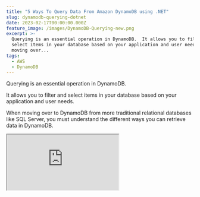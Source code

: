 ```yaml
---
title: "5 Ways To Query Data From Amazon DynamoDB using .NET"
slug: dynamodb-querying-dotnet
date: 2023-02-17T00:00:00.000Z
feature_image: /images/DynamoDB-Querying-new.png
excerpt: >-
  Querying is an essential operation in DynamoDB.  It allows you to filter and
  select items in your database based on your application and user needs.  When
  moving over...
tags:
  - AWS
  - DynamoDB
---
```

Querying is an essential operation in DynamoDB.

It allows you to filter and select items in your database based on your application and user needs.

When moving over to DynamoDB from more traditional relational databases like SQL Server, you must understand the different ways you can retrieve data in DynamoDB.

<iframe src="https://www.youtube.com/embed/iv6OKueqBd4?feature=oembed" />

_This article is sponsored by AWS and is part of my_ [_AWS Series_](/blog/tag/aws/)_._

In this article, let’s explore the different ways you can query data from Amazon DynamoDB when building applications using .NET. We will learn

-   Loading Specific Items
-   Querying by Partition Key
-   Querying by Partition and Sort Key
-   Using Low-level .NET SDK API For Queries
-   Filtering Data By Other Properties

## Quick Recap of DynamoDB

Before we get into how you can query data, let’s take a quick recap of AWS DynamoDB.

DynamoDB is a cloud-hosted NoSQL database provided by Amazon Web Services (AWS). DynamoDB provides _reliable performance,_ a _managed experience,_ and convenient _API access_ to interact with it.

If you are new to DynamoDB, I highly recommend checking out my AWS DynamoDB For the .NET Developer article below to understand better.

<BlogLink
  href="/blog/aws-dynamodb-net-core/"
  title="AWS DynamoDB For The .NET Developer: How To Easily Get Started"
  description="Learn how to get started with AWS DynamoDB with .NET Core by updating the default ASP NET Web API template to use DynamoDB as it’s data store. We will learn to do basic Creat, Read, Update and Delete operations from the API."
  authorImage="/images/logo-512x512.png"
  authorName="Rahul Nath"
  authorTitle="Rahul Pulikkot Nath"
  featureImage="/images/aws_dynamodb.jpg"
/>

> One of the reasons why it can be a bit tricky with querying data is that you almost always need the partition key to get any data out of DynamoDB.

While there are ways to get data without it, which we will see towards the end of this article, it’s generally not recommended and not performant.

Let’s learn the different ways to filter and select data from DynamoDB using .NET.

## .NET And DynamoDB Setup

The sample application I am using is the default ASP NET Core Web API Template that Visual Studio creates, with the `WeatherForecastController`.

I have updated the API to add a `CityName` property to the `WeatherForecast` class. I have also set up Dependency Injection to inject the `IDynamoDBContext` context into the Controller.

```csharp
var dynamoDbClient = new AmazonDynamoDBClient(
    FallbackCredentialsFactory.GetCredentials(), RegionEndpoint.APSoutheast2);
builder.Services.AddSingleton<IAmazonDynamoDB>(dynamoDbClient);
builder.Services.AddSingleton<IDynamoDBContext, DynamoDBContext>();

```

If any of this is unclear, check the previous blog post on [Getting Started With DynamoDB](/blog/aws-dynamodb-net-core/).

## 1\. Load Specific Item

To load a specific item from the DynamoDB, we require both the Hash key and the Range Key, in this case, the `CityName` and `DateTime`.

The `LoadAsync` method, takes in both these as parameters and returns the `WeatherForecast` object.

```csharp
[HttpGet("specific-date")]
public async Task<WeatherForecast> GetAsync(string cityName, DateTime date)
{
    return await _dynamoDbContext.LoadAsync<WeatherForecast>(cityName, date);
}

```

If an item with that Hash and Range Key does not exist, the method returns null. So make sure your application handles the scenario when the item does not exist.

For an API, you can return a `404 NotFound`.

## 2\. Query By Partition Key

Often applications and users need to get more data than just one specific item.

This is most commonly required when having a List/Table shown in the application UI.

Let's say we need an API endpoint to return all the `WeatherData` for a given City.

In this case, all we have is the `CityName`, which is the Hash key.

We can use the `QueryAsync` method and pass in the hash key to it, as shown below.

```csharp
[HttpGet("city-all")]
public async Task<IEnumerable<WeatherForecast>>  GetAsync(string cityName)
{
    return await _dynamoDbContext.QueryAsync<WeatherForecast>(cityName).GetRemainingAsync();
}

```

The `QueryAsync` method returns an `AsyncSearch<T>` as the response, which has additional methods to retrieve data from DynamoDb.

In the sample above, I use the `GetRemainingAsync` method to fetch all the items.

**Note:** The `GetRemainingAsync` method on `AsyncSearch`, loops through and fetches all the items matching the specified condition. This could result in more than one request to DynamoDB.

## 3\. Query By Partition and Sort Key

When using the `QueryAsync` method, you can further filter the items that get returned. For a given city, you might have weather data from a long time.

And the application might be interested only in the last month's data or three, for example.

In these scenarios, we can use the `QueryOperator` and pass in the range key along with it.

```csharp
[HttpGet("city-date-filter")]
public async Task<IEnumerable<WeatherForecast>> GetAsync(string cityName, DateTime dateTime)
{
    return await _dynamoDbContext.QueryAsync<WeatherForecast>(cityName, QueryOperator.GreaterThan,
            new object[] {dateTime})
        .GetRemainingAsync();
}

```

Above the `QueryOperator.GreaterThan`, returns all the Weather Data items that are about the specified DateTime.

Since the greater than operator requires only one parameter, we need to pass in only one DateTime.

However, if you are using the `QueryOperator.Between`, which requires two dates, you need to pass them in order (start and end) to the object array, as shown below.

```csharp
[HttpGet("city-date-filter")]
public async Task<IEnumerable<WeatherForecast>> GetAsync(
    string cityName, DateTime dateTime, DateTime? endDateTime)
{
    return await _dynamoDbContext
        .QueryAsync<WeatherForecast>(
           cityName,
           QueryOperator.Between,
           new object[] { dateTime, endDateTime })
        .GetRemainingAsync();
}

```

## 4\. Using Low-level .NET SDK API For Queries  

Now that we understand how to filter and select data based on the Hash and range keys let’s see how we can further filter the data based on other properties on our DynamoDB Items.

Let’s say we need to get only Weather data for a city since last month where the temperature was above 25°C.

The High level `DynamoDBContext` API in the .NET SDK does not support this level of data filtering. For this, we need to switch down to the Low-Level APIs in the DynamoDB .NET SDK.

The `IAmazonDynamoDB` can be used for advanced data filtering scenarios like this.

In `Program.cs` we have already set up the `AmazonDynamoDBClient`which implements `IAmazonDynamoDB`, to be dependency injected.

The `IAmazonDynamoDB` has a similar `QueryAsync` method, which takes in a more complex `QueryRequest` class.

Let’s first understand the `QueryRequest` class and its usage by using it in a simple use case to get all the data for a given city Name (Hash key) before we go into the more advanced scenarios.

### Query with Hash using KeyConditions

The `QueryRequest` expects us to pass the `TableName` and the `KeyConditions`. The `KeyConditions` takes in a dictionary of property names and the associated conditions for those properties.

In our case, since we want to get all the weather forecast items for the city name, let’s pass in the `CityName` property and the Condition `ComparisonOperator.EQ` to the expected city name, as shown below.

```csharp
[HttpGet("city-all-low-level")]
public async Task<IEnumerable<WeatherForecast>> GetLowLevelAsync(string cityName)
{
    var request = new QueryRequest()
    {
        TableName = nameof(WeatherForecast),
        KeyConditions = new Dictionary<string, Condition>()
        {
            {
                nameof(WeatherForecast.CityName),
                new Condition()
                {
                    ComparisonOperator = ComparisonOperator.EQ,
                    AttributeValueList = new List<AttributeValue>() {new(cityName)}
                }
            }
        }
    };
    
    var response = await _amazonDynamoDbClient.QueryAsync(request);
    return response.Items
        .Select(Document.FromAttributeMap)
        .Select(_dynamoDbContext.FromDocument<WeatherForecast>);
}

```

The `QueryAsync` being part of the Low-Level APIs does not return our custom-defined .NET class types (`WeatherForecast` in this case). It returns the Items as a `List<Dictionary<string, AttributeValue>>` type.

To convert it into a strongly typed .NET class, use the `Document.FromAttributeMap` helper method and then use the `FromDocument` method on the `DynamoDBContext` as shown above.

With the above code, we are now successfully using the .NET Low-Level APIs to query the DynamoDB directly.

### Query with Hash using KeyConditionExpression

Using the `KeyConditions` adds in a lot more boilerplate code, which can be avoided by using the `KeyConditionExpression` property.

With this new property, you only need to specify the equality comparison condition as a plain string with a placeholder name for the actual value. This is similar to using a SQL query and passing parameters to it.

Below we have the `KeyConditionExpression` to get all `CityName` matching to the placeholder _‘:cityName’._ To pass in the actual value for the city name, we use the `ExpressionAttributeValues` property.

Below we need a key-value pair for the cityName placeholder and its associated value, which is the actual city name we are looking to get the data for.

```csharp
var request = new QueryRequest()
{
    TableName = nameof(WeatherForecast),
    KeyConditionExpression = "CityName = :cityName",
    ExpressionAttributeValues = new Dictionary<string, AttributeValue>()
    {
        {":cityName", new AttributeValue(cityName)}
    }
};

```

This is way less boilerplate code and much more readable.

**Reserved Keywords in KeyConditionExpression and Attribute Names**

If we want to further filter the data by the date as we did in the earlier examples, we can do that using the same `KeyConditionExpression`. All we need to do is append the condition on the Sort Key using the ‘and’ keyword and pass in the additional `ExpressionAttributeValues`.

For example: To filter the data by items after a given date, we can use the below expression.

```csharp
    KeyConditionExpression = "CityName = :cityName and Date > :startDate",

```

However, in this particular case, this query will fail since the property name ‘Date’ conflicts with a [DynamoDB Reserved Keyword](https://docs.aws.amazon.com/amazondynamodb/latest/developerguide/ReservedWords.html).

In these scenarios, where the property names conflict with DynamoDB Reserved Keywords, you need to pass the property name also as placeholder properties and send the corresponding values using the `ExpressionAttributeNames` property.

As shown below, the `KeyConditionExpression` now specifies a placeholder ‘#Date’ for the Date property and adds the appropriate mapping for the placeholder to the actual property name in the `ExpressionAttributeNames` property.

```csharp
var request = new QueryRequest()
{
    TableName = nameof(WeatherForecast),
    KeyConditionExpression = "CityName = :cityName and #Date > :startDate",
    ExpressionAttributeNames = new Dictionary<string, string>()
    {
        {"#Date", "Date"}
    },
    ExpressionAttributeValues = new Dictionary<string, AttributeValue>()
    {
        {":cityName", new AttributeValue(cityName)},
        {":startDate", new AttributeValue(startDate.ToString(AWSSDKUtils.ISO8601DateFormat))}
    }
};

```

This helps us to query the data using the Low-Level .NET DynamoDB APIs and filter data based on both the Hash and sort keys.

## 5\. Filtering Data By Non-Key Properties

Finally, let’s filter the data based on the `Temperature` property, which is why we set down the path of exploring the Low-Level APIs.

Using the `FilterExpression` property, we can further filter down the data filtered by the `KeyConditionExpression`.

Since in this case, we need to get all the weather data items with a temperature greater than a specific value, let’s add that condition to `FIlterExpression` property as shown below.

This again uses the same placeholder name for the value, and it passes the actual value as part of the `ExpressionAttributeValues` as shown below.

```csharp
var request = new QueryRequest()
{
    TableName = nameof(WeatherForecast),
    KeyConditionExpression = "CityName = :cityName and #Date > :startDate",
    FilterExpression = "TemperatureC >= :minTemp",
    ExpressionAttributeNames = new Dictionary<string, string>()
    {
        {"#Date", "Date"}
    },
    ExpressionAttributeValues = new Dictionary<string, AttributeValue>()
    {
        {":cityName", new AttributeValue(cityName)},
        {":startDate", new AttributeValue(startDate.ToString(AWSSDKUtils.ISO8601DateFormat))},
        {":minTemp", new AttributeValue() {N = minTemp.ToString()}}
    },
};

```

This filters the records that are greater than or equal to the minimum temperature passed in.

**Filter Expression Using Between**

Both the `KeyConditionExpression` and the `FilterExpression` supports using the between operator as well.

All we need to do is pass in multiple parameters for the between operator using the and operator.

Below is an example that uses the between operator in `FilterExpression` to filter all the items within a given temperature range.

```csharp
var request = new QueryRequest()
{
    TableName = nameof(WeatherForecast),
    KeyConditionExpression = "CityName = :cityName and #Date > :startDate",
    FilterExpression = "TemperatureC between :minTemp and :maxTemp",
    ExpressionAttributeNames = new Dictionary<string, string>()
    {
        {"#Date", "Date"}
    },
    ExpressionAttributeValues = new Dictionary<string, AttributeValue>()
    {
        {":cityName", new AttributeValue(cityName)},
        {":startDate", new AttributeValue(startDate.ToString(AWSSDKUtils.ISO8601DateFormat))},
        {":minTemp", new AttributeValue() {N = minTemp.ToString()}},
        {":maxTemp", new AttributeValue() {N = maxTemp.ToString()}}
    },
};

```

## 6\. Scan The Whole Table (Avoid Using This)

A Scan Operation does exactly as its name; it scans the entire table, looking for each item that matches the specified criteria.

I’ve kept this to the last because I was hoping you could try and avoid using this as much as possible.

Scans can also be costlier for the same reason. Since you are billed based on the data scanned and not on the date returned.

Below is an example of using Scan to find items where the temperature is greater than 30 degrees Celsius.

```csharp
var scanItems = await _dynamoDbContext.ScanAsync<WeatherForecast>(
    new[]
    {
        new ScanCondition(nameof(WeatherForecast.TemperatureC), ScanOperator.GreaterThan, 30)
    }).GetRemainingAsync();

```

When running this, it loops through all the items in the DynamoDB and checks if the `TemperatureC` property is greater than the given value. If you have a database with a large number of items, this is going to be a slow and costly operation.

I hope you now can query data from DynamoDB without having to scan through it. If not, we will see how you could use Indexes to solve and make your use case faster in a future article.
